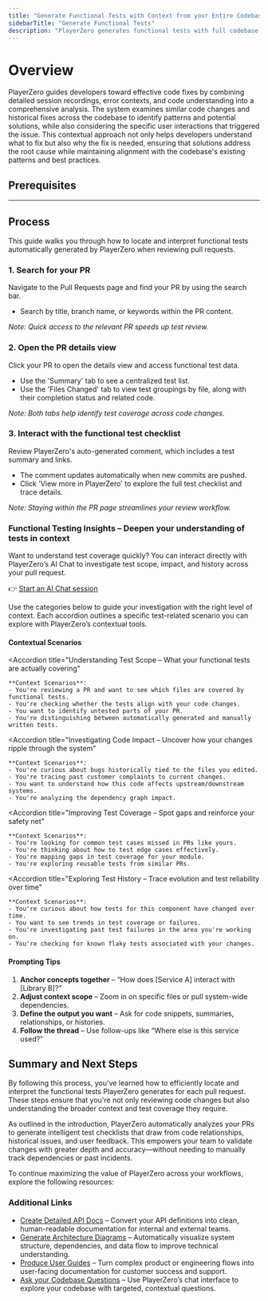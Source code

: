 ```yaml
---
title: "Generate Functional Tests with Context from your Entire Codebase"
sidebarTitle: "Generate Functional Tests"
description: "PlayerZero generates functional tests with full codebase and user context to ensure your pull requests are validated with precision and depth."
---
```



# Overview

PlayerZero guides developers toward effective code fixes by combining detailed session recordings, error contexts, and code understanding into a comprehensive analysis. The system examines similar code changes and historical fixes across the codebase to identify patterns and potential solutions, while also considering the specific user interactions that triggered the issue. This contextual approach not only helps developers understand what to fix but also why the fix is needed, ensuring that solutions address the root cause while maintaining alignment with the codebase's existing patterns and best practices.

## **Prerequisites**

<SourceControlManagement/>

---

## **Process**

This guide walks you through how to locate and interpret functional tests automatically generated by PlayerZero when reviewing pull requests.

### **1. Search for your PR**

Navigate to the Pull Requests page and find your PR by using the search bar.

- Search by title, branch name, or keywords within the PR content.

*Note: Quick access to the relevant PR speeds up test review.*

### **2. Open the PR details view**

Click your PR to open the details view and access functional test data.

- Use the 'Summary' tab to see a centralized test list.
- Use the 'Files Changed' tab to view test groupings by file, along with their completion status and related code.

*Note: Both tabs help identify test coverage across code changes.*

### **3. Interact with the functional test checklist**

Review PlayerZero's auto-generated comment, which includes a test summary and links.

- The comment updates automatically when new commits are pushed.
- Click 'View more in PlayerZero' to explore the full test checklist and trace details.

*Note: Staying within the PR page streamlines your review workflow.*

### Functional Testing Insights – Deepen your understanding of tests in context

Want to understand test coverage quickly? You can interact directly with PlayerZero’s AI Chat to investigate test scope, impact, and history across your pull request.  

👉 [Start an AI Chat session](https://app.playerzero.ai/chat)

Use the categories below to guide your investigation with the right level of context. Each accordion outlines a specific test-related scenario you can explore with PlayerZero’s contextual tools.

#### **Contextual Scenarios**

<AccordionGroup>

  <Accordion 
    title="Understanding Test Scope – What your functional tests are actually covering"
  >
    **Context Scenarios**:
    - You're reviewing a PR and want to see which files are covered by functional tests.
    - You're checking whether the tests align with your code changes.
    - You want to identify untested parts of your PR.
    - You're distinguishing between automatically generated and manually written tests.
  </Accordion>

  <Accordion 
    title="Investigating Code Impact – Uncover how your changes ripple through the system"
  >
    **Context Scenarios**:
    - You're curious about bugs historically tied to the files you edited.
    - You're tracing past customer complaints to current changes.
    - You want to understand how this code affects upstream/downstream systems.
    - You're analyzing the dependency graph impact.
  </Accordion>

  <Accordion 
    title="Improving Test Coverage – Spot gaps and reinforce your safety net"
  >
    **Context Scenarios**:
    - You're looking for common test cases missed in PRs like yours.
    - You're thinking about how to test edge cases effectively.
    - You're mapping gaps in test coverage for your module.
    - You're exploring reusable tests from similar PRs.
  </Accordion>

  <Accordion 
    title="Exploring Test History – Trace evolution and test reliability over time"
  >
    **Context Scenarios**:
    - You're curious about how tests for this component have changed over time.
    - You want to see trends in test coverage or failures.
    - You're investigating past test failures in the area you're working on.
    - You're checking for known flaky tests associated with your changes.
  </Accordion>

</AccordionGroup>

#### **Prompting Tips**

1. **Anchor concepts together** – “How does [Service A] interact with [Library B]?”
2. **Adjust context scope** – Zoom in on specific files or pull system-wide dependencies.
3. **Define the output you want** – Ask for code snippets, summaries, relationships, or histories.
4. **Follow the thread** – Use follow-ups like “Where else is this service used?” 

## Summary and Next Steps

By following this process, you've learned how to efficiently locate and interpret the functional tests PlayerZero generates for each pull request. These steps ensure that you're not only reviewing code changes but also understanding the broader context and test coverage they require.

As outlined in the introduction, PlayerZero automatically analyzes your PRs to generate intelligent test checklists that draw from code relationships, historical issues, and user feedback. This empowers your team to validate changes with greater depth and accuracy—without needing to manually track dependencies or past incidents.

To continue maximizing the value of PlayerZero across your workflows, explore the following resources:

### Additional Links

- [Create Detailed API Docs](/use-cases/create-documentation/create-documentation-UC2) – Convert your API definitions into clean, human-readable documentation for internal and external teams.  
- [Generate Architecture Diagrams](/use-cases/create-documentation/create-documentation-UC1) – Automatically visualize system structure, dependencies, and data flow to improve technical understanding.  
- [Produce User Guides](/use-cases/create-documentation/create-documentation-UC3) – Turn complex product or engineering flows into user-facing documentation for customer success and support.  
- [Ask your Codebase Questions](/use-cases/retrieve-insights-from-code/retrieve-insights-from-code-UC1) – Use PlayerZero’s chat interface to explore your codebase with targeted, contextual questions.

